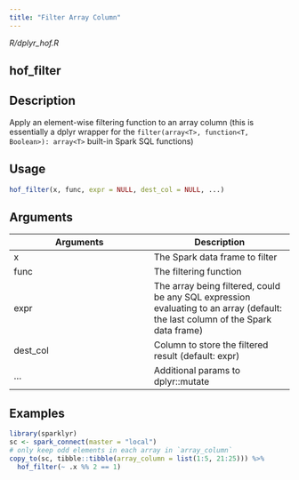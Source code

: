 ```yaml
---
title: "Filter Array Column"
---
```


*R/dplyr_hof.R*

## hof_filter

## Description
Apply an element-wise filtering function to an array column (this is essentially a dplyr wrapper for the `filter(array<T>, function<T, Boolean>): array<T>` built-in Spark SQL functions) 


## Usage
```r
hof_filter(x, func, expr = NULL, dest_col = NULL, ...) 
```

## Arguments
|Arguments|Description|
|---|---|
| x | The Spark data frame to filter |
| func | The filtering function |
| expr | The array being filtered, could be any SQL expression evaluating to an array (default: the last column of the Spark data frame) |
| dest_col | Column to store the filtered result (default: expr) |
| ... | Additional params to dplyr::mutate |





## Examples
```r
library(sparklyr) 
sc <- spark_connect(master = "local") 
# only keep odd elements in each array in `array_column` 
copy_to(sc, tibble::tibble(array_column = list(1:5, 21:25))) %>% 
  hof_filter(~ .x %% 2 == 1) 
```


